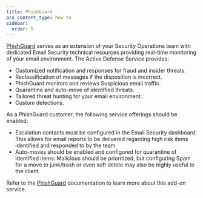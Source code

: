 ```yaml
---
title: PhishGuard
pcx_content_type: how-to
sidebar:
  order: 5
---
```


[PhishGuard](/cloudflare-one/email-security/phish-guard/) serves as an extension of your Security Operations team with dedicated Email Security technical resources providing real-time monitoring of your email environment. The Active Defense Service provides:

- Customized notification and responses for fraud and insider threats.
- Reclassification of messages if the disposition is incorrect.
- PhishGuard monitors and reviews Suspicious email traffic.
- Quarantine and auto-move of identified threats.
- Tailored threat hunting for your email environment.
- Custom detections.

As a PhishGuard customer, the following service offerings should be enabled:

- Escalation contacts must be configured in the Email Security dashboard: This allows for email reports to be delivered regarding high risk items identified and responded to by the team.
- Auto-moves should be enabled and configured for quarantine of identified items: Malicious should be prioritized, but configuring Spam for a move to junk/trash or even soft delete may also be highly useful to the client.

Refer to the [PhishGuard](/cloudflare-one/email-security/phish-guard/) documentation to learn more about this add-on service.